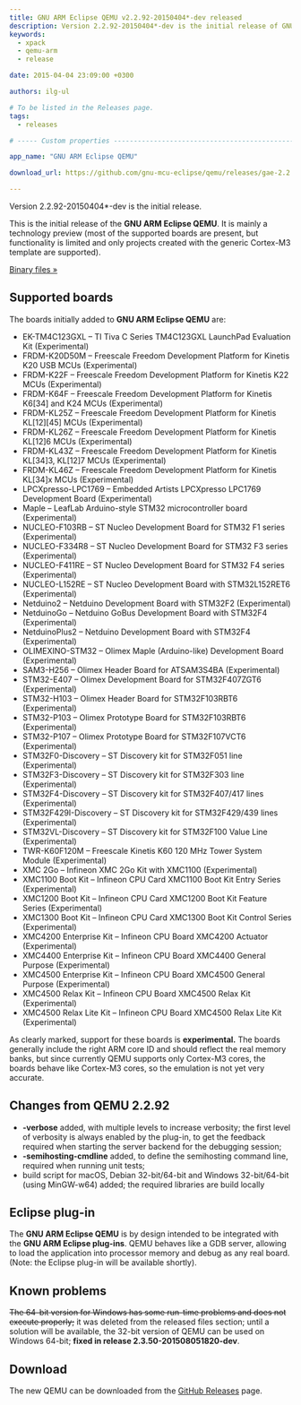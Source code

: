 ```yaml
---
title: GNU ARM Eclipse QEMU v2.2.92-20150404*-dev released
description: Version 2.2.92-20150404*-dev is the initial release of GNU ARM Eclipse QEMU.
keywords:
  - xpack
  - qemu-arm
  - release

date: 2015-04-04 23:09:00 +0300

authors: ilg-ul

# To be listed in the Releases page.
tags:
  - releases

# ----- Custom properties -----------------------------------------------------

app_name: "GNU ARM Eclipse QEMU"

download_url: https://github.com/gnu-mcu-eclipse/qemu/releases/gae-2.2.92-20150404/

---
```


<head><title>{frontMatter.title}</title></head>
<head><meta property="og:title" content={frontMatter.title} /></head>

Version 2.2.92-20150404*-dev is the initial release.

<!-- truncate -->

This is the initial release of the **GNU ARM Eclipse QEMU**. It is mainly a technology preview (most of the supported boards are present, but functionality is limited and only projects created with the generic Cortex-M3 template are supported).

<!-- truncate -->

<p><a href={frontMatter.download_url}>Binary files »</a></p>

## Supported boards

The boards initially added to **GNU ARM Eclipse QEMU** are:

* EK-TM4C123GXL – TI Tiva C Series TM4C123GXL LaunchPad Evaluation Kit (Experimental)
* FRDM-K20D50M – Freescale Freedom Development Platform for Kinetis K20 USB MCUs (Experimental)
* FRDM-K22F – Freescale Freedom Development Platform for Kinetis K22 MCUs (Experimental)
* FRDM-K64F – Freescale Freedom Development Platform for Kinetis K6[34] and K24 MCUs (Experimental)
* FRDM-KL25Z – Freescale Freedom Development Platform for Kinetis KL[12][45] MCUs (Experimental)
* FRDM-KL26Z – Freescale Freedom Development Platform for Kinetis KL[12]6 MCUs (Experimental)
* FRDM-KL43Z – Freescale Freedom Development Platform for Kinetis KL[34]3, KL[12]7 MCUs (Experimental)
* FRDM-KL46Z – Freescale Freedom Development Platform for Kinetis KL[34]x MCUs (Experimental)
* LPCXpresso-LPC1769 – Embedded Artists LPCXpresso LPC1769 Development Board (Experimental)
* Maple – LeafLab Arduino-style STM32 microcontroller board (Experimental)
* NUCLEO-F103RB – ST Nucleo Development Board for STM32 F1 series (Experimental)
* NUCLEO-F334R8 – ST Nucleo Development Board for STM32 F3 series (Experimental)
* NUCLEO-F411RE – ST Nucleo Development Board for STM32 F4 series (Experimental)
* NUCLEO-L152RE – ST Nucleo Development Board with STM32L152RET6 (Experimental)
* Netduino2 – Netduino Development Board with STM32F2 (Experimental)
* NetduinoGo – Netduino GoBus Development Board with STM32F4 (Experimental)
* NetduinoPlus2 – Netduino Development Board with STM32F4 (Experimental)
* OLIMEXINO-STM32 – Olimex Maple (Arduino-like) Development Board (Experimental)
* SAM3-H256 – Olimex Header Board for ATSAM3S4BA (Experimental)
* STM32-E407 – Olimex Development Board for STM32F407ZGT6 (Experimental)
* STM32-H103 – Olimex Header Board for STM32F103RBT6 (Experimental)
* STM32-P103 – Olimex Prototype Board for STM32F103RBT6 (Experimental)
* STM32-P107 – Olimex Prototype Board for STM32F107VCT6 (Experimental)
* STM32F0-Discovery – ST Discovery kit for STM32F051 line (Experimental)
* STM32F3-Discovery – ST Discovery kit for STM32F303 line (Experimental)
* STM32F4-Discovery – ST Discovery kit for STM32F407/417 lines (Experimental)
* STM32F429I-Discovery – ST Discovery kit for STM32F429/439 lines (Experimental)
* STM32VL-Discovery – ST Discovery kit for STM32F100 Value Line (Experimental)
* TWR-K60F120M – Freescale Kinetis K60 120 MHz Tower System Module (Experimental)
* XMC 2Go – Infineon XMC 2Go Kit with XMC1100 (Experimental)
* XMC1100 Boot Kit – Infineon CPU Card XMC1100 Boot Kit Entry Series (Experimental)
* XMC1200 Boot Kit – Infineon CPU Card XMC1200 Boot Kit Feature Series (Experimental)
* XMC1300 Boot Kit – Infineon CPU Card XMC1300 Boot Kit Control Series (Experimental)
* XMC4200 Enterprise Kit – Infineon CPU Board XMC4200 Actuator (Experimental)
* XMC4400 Enterprise Kit – Infineon CPU Board XMC4400 General Purpose (Experimental)
* XMC4500 Enterprise Kit – Infineon CPU Board XMC4500 General Purpose (Experimental)
* XMC4500 Relax Kit – Infineon CPU Board XMC4500 Relax Kit (Experimental)
* XMC4500 Relax Lite Kit – Infineon CPU Board XMC4500 Relax Lite Kit (Experimental)

As clearly marked, support for these boards is **experimental.** The boards generally include the right ARM core ID and should reflect the real memory banks, but since currently QEMU supports only Cortex-M3 cores, the boards behave like Cortex-M3 cores, so the emulation is not yet very accurate.

## Changes from QEMU 2.2.92

* **-verbose** added, with multiple levels to increase verbosity; the first level of verbosity is always enabled by the plug-in, to get the feedback required when starting the server backend for the debugging session;
* **-semihosting-cmdline** added, to define the semihosting command line, required when running unit tests;
* build script for macOS, Debian 32-bit/64-bit and Windows 32-bit/64-bit (using MinGW-w64) added; the required libraries are build locally

## Eclipse plug-in

The **GNU ARM Eclipse QEMU** is by design intended to be integrated with the **GNU ARM Eclipse plug-ins**. QEMU behaves like a GDB server, allowing to load the application into processor memory and debug as any real board. (Note: the Eclipse plug-in will be available shortly).

## Known problems

<del>The 64-bit version for Windows has some run-time problems and does not execute properly;</del> it was deleted from the released files section; until a solution will be available, the 32-bit version of QEMU can be used on Windows 64-bit; **fixed in release 2.3.50-201508051820-dev**.

## Download

The new QEMU can be downloaded from the [GitHub Releases](https://github.com/gnu-mcu-eclipse/qemu/releases/tag/gae-2.2.92-20150404) page.
